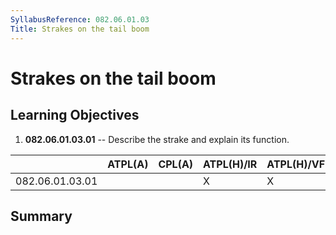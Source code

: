 ```yaml
---
SyllabusReference: 082.06.01.03
Title: Strakes on the tail boom
---
```


# Strakes on the tail boom

## Learning Objectives

1.  **082.06.01.03.01** -- Describe the strake and explain its function.

|                 | ATPL(A) | CPL(A) | ATPL(H)/IR | ATPL(H)/VFR | CPL(H) | IR  | CBIR(A) |
| --------------- | ------- | ------ | ---------- | ----------- | ------ | --- | ------- |
| 082.06.01.03.01 |         |        | X          | X           | X      |     |         |

## Summary
